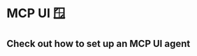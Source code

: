 # MCP UI 🪟

## Check out how to set up an MCP UI agent

<EpicVideo
	title="Use MCP-UI with nanobot.ai"
	url="https://www.epicai.pro/use-mcp-ui-with-nanobot-ai-8fc71"
/>
